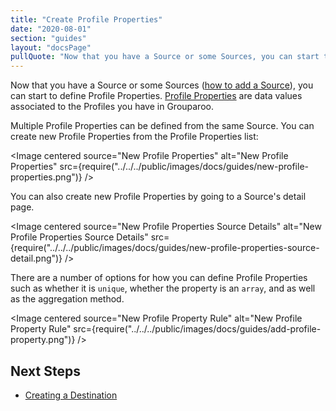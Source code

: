 ```yaml
---
title: "Create Profile Properties"
date: "2020-08-01"
section: "guides"
layout: "docsPage"
pullQuote: "Now that you have a Source or some Sources, you can start to define Profile Properties. Profile Properties are data values associated to the Profiles you have in Grouparoo."
---
```



Now that you have a Source or some Sources ([how to add a Source](/docs/guides/create-sources)), you can start to define Profile Properties. [Profile Properties](/docs/guides/product-concepts) are data values associated to the Profiles you have in Grouparoo.

Multiple Profile Properties can be defined from the same Source. You can create new Profile Properties from the Profile Properties list:

<Image
  centered
  source="New Profile Properties"
  alt="New Profile Properties"
  src={require("../../../public/images/docs/guides/new-profile-properties.png")}
/>

You can also create new Profile Properties by going to a Source's detail page.

<Image
  centered
  source="New Profile Properties Source Details"
  alt="New Profile Properties Source Details"
  src={require("../../../public/images/docs/guides/new-profile-properties-source-detail.png")}
/>

There are a number of options for how you can define Profile Properties such as whether it is `unique`, whether the property is an `array`, and as well as the aggregation method.

<Image
  centered
  source="New Profile Property Rule"
  alt="New Profile Property Rule"
  src={require("../../../public/images/docs/guides/add-profile-property.png")}
/>

## Next Steps

- [Creating a Destination](/docs/guides/create-destinations)
